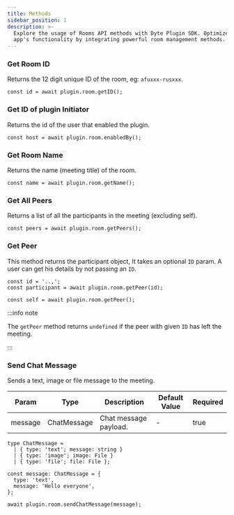 ```yaml
---
title: Methods
sidebar_position: 1
description: >-
  Explore the usage of Rooms API methods with Dyte Plugin SDK. Optimize your
  app's functionality by integrating powerful room management methods.
---
```


### Get Room ID

Returns the 12 digit unique ID of the room, eg: `afuxxx-rusxxx`.

```tsx
const id = await plugin.room.getID();
```

### Get ID of plugin Initiator

Returns the id of the user that enabled the plugin.

```tsx
const host = await plugin.room.enabledBy();
```

### Get Room Name

Returns the name (meeting title) of the room.

```tsx
const name = await plugin.room.getName();
```

### Get All Peers

Returns a list of all the participants in the meeting (excluding self).

```tsx
const peers = await plugin.room.getPeers();
```

### Get Peer

This method returns the participant object, It takes an optional `ID` param. A
user can get his details by not passing an `ID`.

```tsx
const id = '..,';
const participant = await plugin.room.getPeer(id);
```

```tsx
const self = await plugin.room.getPeer();
```

:::info note

The `getPeer` method returns `undefined` if the peer with given `ID` has left
the meeting.

:::

### Send Chat Message

Sends a text, image or file message to the meeting.

| Param   | Type        | Description           | Default Value | Required |
| ------- | ----------- | --------------------- | ------------- | -------- |
| message | ChatMessage | Chat message payload. | -             | true     |

```tsx
type ChatMessage =
  | { type: 'text'; message: string }
  | { type: 'image'; image: File }
  | { type: 'file'; file: File };
```

```tsx
const message: ChatMessage = {
  type: 'text',
  message: 'Hello everyone',
};

await plugin.room.sendChatMessage(message);
```

<head>
  <title>Plugin SDK Methods</title>
  <meta name="description" content="Explore the usage of Rooms API methods with Dyte Plugin SDK. Optimize your app's functionality by integrating powerful room management methods.">
</head>
